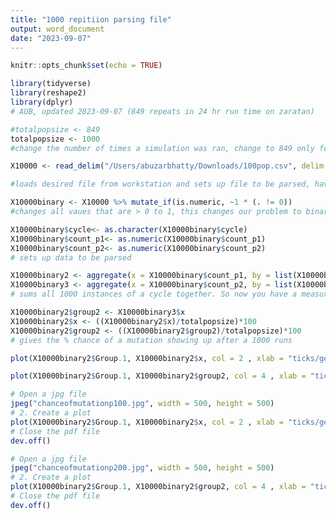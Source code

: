 ```yaml
---
title: "1000 repitiion parsing file"
output: word_document
date: "2023-09-07"
---
```


```r
knitr::opts_chunk$set(echo = TRUE)
```


```r
library(tidyverse)
library(reshape2) 
library(dplyr)
# AUB, updated 2023-09-07 (849 repeats in 24 hr run time on zaratan)

#totalpopsize <- 849
totalpopsize <- 1000
#change the number of times a simulation was ran, change to 849 only for 10,000 population size

X10000 <- read_delim("/Users/abuzarbhatty/Downloads/100pop.csv", delim = "\t", escape_double = FALSE,  col_types = cols(cycle = col_character(),  count_p1 =   col_number(), count_p2 = col_number()),  trim_ws = TRUE) 

#loads desired file from workstation and sets up file to be parsed, have to specify file path for file to load

X10000binary <- X10000 %>% mutate_if(is.numeric, ~1 * (. != 0))
#changes all vaues that are > 0 to 1, this changes our problem to binary. So either you have a mutation or you don't

X10000binary$cycle<- as.character(X10000binary$cycle)
X10000binary$count_p1<- as.numeric(X10000binary$count_p1)
X10000binary$count_p2<- as.numeric(X10000binary$count_p2)
# sets up data to be parsed

X10000binary2 <- aggregate(x = X10000binary$count_p1, by = list(X10000binary$cycle), FUN = sum)
X10000binary3 <- aggregate(x = X10000binary$count_p2, by = list(X10000binary$cycle), FUN = sum)
# sums all 1000 instances of a cycle together. So now you have a measure of how many times a mutation showed up at the specific generation out of a 1000 instances

X10000binary2$group2 <- X10000binary3$x
X10000binary2$x <- ((X10000binary2$x)/totalpopsize)*100
X10000binary2$group2 <- ((X10000binary2$group2)/totalpopsize)*100
# gives the % chance of a mutation showing up after a 1000 runs

plot(X10000binary2$Group.1, X10000binary2$x, col = 2 , xlab = "ticks/generations", ylab = "% chance of mutation showing up", type = "p", pch=1, cex=0.1) 

plot(X10000binary2$Group.1, X10000binary2$group2, col = 4 , xlab = "ticks/generations", ylab = "% chance of mutation showing up", type = "p", pch=1, cex=0.1) 

# Open a jpg file
jpeg("chanceofmutationp100.jpg", width = 500, height = 500)
# 2. Create a plot
plot(X10000binary2$Group.1, X10000binary2$x, col = 2 , xlab = "ticks/generations", ylab = "% chance of mutation showing up", type = "p", pch=1, cex=0.1) 
# Close the pdf file
dev.off() 

# Open a jpg file
jpeg("chanceofmutationp200.jpg", width = 500, height = 500) 
# 2. Create a plot
plot(X10000binary2$Group.1, X10000binary2$group2, col = 4 , xlab = "ticks/generations", ylab = "% chance of mutation showing up", type = "p", pch=1, cex=0.1) 
# Close the pdf file
dev.off() 

```
